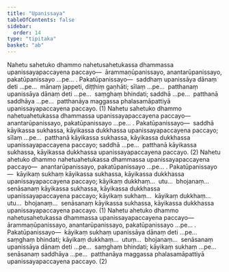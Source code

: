 ```yaml
---
title: "Upanissaya"
tableOfContents: false
sidebar:
  order: 14
type: "tipitaka"
basket: "ab"
---
```



<DynamicBreadcrumb />

<Division number="181">

<Paragraph number="496">
Nahetu sahetuko dhammo nahetusahetukassa dhammassa upanissayapaccayena paccayo—  ārammaṇūpanissayo, anantarūpanissayo, pakatūpanissayo …pe… . <Emphasis>Pakatūpanissayo</Emphasis>—  saddhaṃ upanissāya dānaṃ deti …pe…  mānaṃ jappeti, diṭṭhiṃ gaṇhāti; sīlaṃ …pe…  patthanaṃ upanissāya dānaṃ deti …pe…  saṃghaṃ bhindati; saddhā …pe…  patthanā saddhāya …pe…  patthanāya maggassa phalasamāpattiyā upanissayapaccayena paccayo. (1)
</Paragraph>

<Paragraph number="497">
Nahetu sahetuko dhammo nahetuahetukassa dhammassa upanissayapaccayena paccayo—  anantarūpanissayo, pakatūpanissayo …pe… . <Emphasis>Pakatūpanissayo</Emphasis>—  saddhā kāyikassa sukhassa, kāyikassa dukkhassa upanissayapaccayena paccayo; sīlaṃ …pe…  patthanā kāyikassa sukhassa, kāyikassa dukkhassa upanissayapaccayena paccayo; saddhā …pe…  patthanā kāyikassa sukhassa, kāyikassa dukkhassa upanissayapaccayena paccayo. (2)
</Paragraph>

</Division>
<Division number="182">

<Paragraph number="498">
Nahetu ahetuko dhammo nahetuahetukassa dhammassa upanissayapaccayena paccayo—  anantarūpanissayo, pakatūpanissayo …pe… . <Emphasis>Pakatūpanissayo</Emphasis>—  kāyikaṃ sukhaṃ kāyikassa sukhassa, kāyikassa dukkhassa upanissayapaccayena paccayo; kāyikaṃ dukkhaṃ…  utu…  bhojanaṃ…  senāsanaṃ kāyikassa sukhassa, kāyikassa dukkhassa upanissayapaccayena paccayo; kāyikaṃ sukhaṃ…  kāyikaṃ dukkhaṃ…  utu…  bhojanaṃ…  senāsanaṃ kāyikassa sukhassa, kāyikassa dukkhassa upanissayapaccayena paccayo. (1)
</Paragraph>

<Paragraph number="499">
Nahetu ahetuko dhammo nahetusahetukassa dhammassa upanissayapaccayena paccayo—  ārammaṇūpanissayo, anantarūpanissayo, pakatūpanissayo …pe… . <Emphasis>Pakatūpanissayo</Emphasis>—  kāyikaṃ sukhaṃ upanissāya dānaṃ deti …pe…  saṃghaṃ bhindati; kāyikaṃ dukkhaṃ…  utuṃ…  bhojanaṃ…  senāsanaṃ upanissāya dānaṃ deti …pe…  saṃghaṃ bhindati; kāyikaṃ sukhaṃ …pe…  senāsanaṃ saddhāya …pe…  patthanāya maggassa phalasamāpattiyā upanissayapaccayena paccayo. (2)
</Paragraph>
</Division>